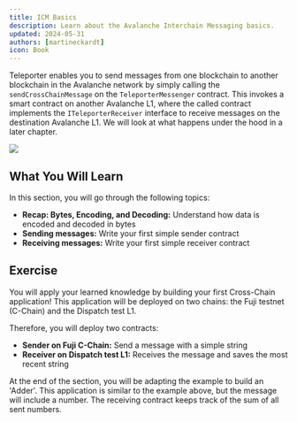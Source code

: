 ```yaml
---
title: ICM Basics
description: Learn about the Avalanche Interchain Messaging basics.
updated: 2024-05-31
authors: [martineckardt]
icon: Book
---
```


<YouTube id="7QZ7_qZfQOA" />

Teleporter enables you to send messages from one blockchain to another blockchain in the Avalanche network by simply calling the `sendCrossChainMessage` on the `TeleporterMessenger` contract. This invokes a smart contract on another Avalanche L1, where the called contract implements the `ITeleporterReceiver` interface to receive messages on the destination Avalanche L1. We will look at what happens under the hood in a later chapter.

![](/common-images/teleporter/teleporter-source-destination.png)

## What You Will Learn

In this section, you will go through the following topics:

- **Recap: Bytes, Encoding, and Decoding:** Understand how data is encoded and decoded in bytes
- **Sending messages:** Write your first simple sender contract
- **Receiving messages:** Write your first simple receiver contract

## Exercise
You will apply your learned knowledge by building your first Cross-Chain application! This application will be deployed on two chains: the Fuji testnet (C-Chain) and the Dispatch test L1.

Therefore, you will deploy two contracts:

- **Sender on Fuji C-Chain:** Send a message with a simple string
- **Receiver on Dispatch test L1:** Receives the message and saves the most recent string

At the end of the section, you will be adapting the example to build an 'Adder'. This application is similar to the example above, but the message will include a number. The receiving contract keeps track of the sum of all sent numbers. 
